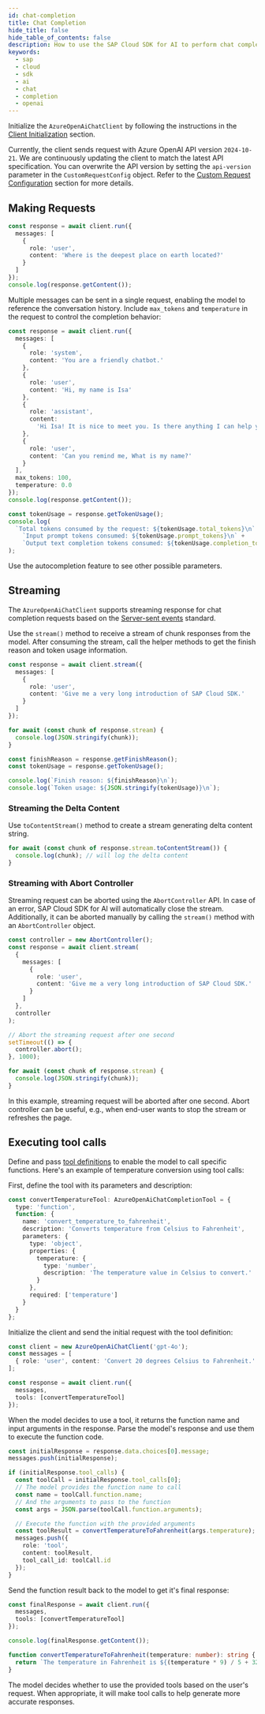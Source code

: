 ```yaml
---
id: chat-completion
title: Chat Completion
hide_title: false
hide_table_of_contents: false
description: How to use the SAP Cloud SDK for AI to perform chat completion tasks using Azure OpenAI models deployed through SAP AI Core.
keywords:
  - sap
  - cloud
  - sdk
  - ai
  - chat
  - completion
  - openai
---
```


Initialize the `AzureOpenAiChatClient` by following the instructions in the [Client Initialization](../../foundation-models#client-initialization) section.

Currently, the client sends request with Azure OpenAI API version `2024-10-21`.
We are continuously updating the client to match the latest API specification.
You can overwrite the API version by setting the `api-version` parameter in the `CustomRequestConfig` object.
Refer to the [Custom Request Configuration](../../foundation-models#custom-request-configuration) section for more details.

## Making Requests

```ts
const response = await client.run({
  messages: [
    {
      role: 'user',
      content: 'Where is the deepest place on earth located?'
    }
  ]
});
console.log(response.getContent());
```

Multiple messages can be sent in a single request, enabling the model to reference the conversation history.
Include `max_tokens` and `temperature` in the request to control the completion behavior:

```ts
const response = await client.run({
  messages: [
    {
      role: 'system',
      content: 'You are a friendly chatbot.'
    },
    {
      role: 'user',
      content: 'Hi, my name is Isa'
    },
    {
      role: 'assistant',
      content:
        'Hi Isa! It is nice to meet you. Is there anything I can help you with today?'
    },
    {
      role: 'user',
      content: 'Can you remind me, What is my name?'
    }
  ],
  max_tokens: 100,
  temperature: 0.0
});
console.log(response.getContent());

const tokenUsage = response.getTokenUsage();
console.log(
  `Total tokens consumed by the request: ${tokenUsage.total_tokens}\n` +
    `Input prompt tokens consumed: ${tokenUsage.prompt_tokens}\n` +
    `Output text completion tokens consumed: ${tokenUsage.completion_tokens}\n`
);
```

Use the autocompletion feature to see other possible parameters.

## Streaming

The `AzureOpenAiChatClient` supports streaming response for chat completion requests based on the [Server-sent events](https://html.spec.whatwg.org/multipage/server-sent-events.html#server-sent-events) standard.

Use the `stream()` method to receive a stream of chunk responses from the model.
After consuming the stream, call the helper methods to get the finish reason and token usage information.

```ts
const response = await client.stream({
  messages: [
    {
      role: 'user',
      content: 'Give me a very long introduction of SAP Cloud SDK.'
    }
  ]
});

for await (const chunk of response.stream) {
  console.log(JSON.stringify(chunk));
}

const finishReason = response.getFinishReason();
const tokenUsage = response.getTokenUsage();

console.log(`Finish reason: ${finishReason}\n`);
console.log(`Token usage: ${JSON.stringify(tokenUsage)}\n`);
```

### Streaming the Delta Content

Use `toContentStream()` method to create a stream generating delta content string.

```ts
for await (const chunk of response.stream.toContentStream()) {
  console.log(chunk); // will log the delta content
}
```

### Streaming with Abort Controller

Streaming request can be aborted using the `AbortController` API.
In case of an error, SAP Cloud SDK for AI will automatically close the stream.
Additionally, it can be aborted manually by calling the `stream()` method with an `AbortController` object.

```ts
const controller = new AbortController();
const response = await client.stream(
  {
    messages: [
      {
        role: 'user',
        content: 'Give me a very long introduction of SAP Cloud SDK.'
      }
    ]
  },
  controller
);

// Abort the streaming request after one second
setTimeout(() => {
  controller.abort();
}, 1000);

for await (const chunk of response.stream) {
  console.log(JSON.stringify(chunk));
}
```

In this example, streaming request will be aborted after one second.
Abort controller can be useful, e.g., when end-user wants to stop the stream or refreshes the page.

## Executing tool calls

Define and pass [tool definitions](https://platform.openai.com/docs/guides/function-calling) to enable the model to call specific functions. Here's an example of temperature conversion using tool calls:

First, define the tool with its parameters and description:

```ts
const convertTemperatureTool: AzureOpenAiChatCompletionTool = {
  type: 'function',
  function: {
    name: 'convert_temperature_to_fahrenheit',
    description: 'Converts temperature from Celsius to Fahrenheit',
    parameters: {
      type: 'object',
      properties: {
        temperature: {
          type: 'number',
          description: 'The temperature value in Celsius to convert.'
        }
      },
      required: ['temperature']
    }
  }
};
```

Initialize the client and send the initial request with the tool definition:

```ts
const client = new AzureOpenAiChatClient('gpt-4o');
const messages = [
  { role: 'user', content: 'Convert 20 degrees Celsius to Fahrenheit.' }
];

const response = await client.run({
  messages,
  tools: [convertTemperatureTool]
});
```

When the model decides to use a tool, it returns the function name and input arguments in the response. 
Parse the model's response and use them to execute the function code.

```ts
const initialResponse = response.data.choices[0].message;
messages.push(initialResponse);

if (initialResponse.tool_calls) {
  const toolCall = initialResponse.tool_calls[0];
  // The model provides the function name to call
  const name = toolCall.function.name;
  // And the arguments to pass to the function
  const args = JSON.parse(toolCall.function.arguments);

  // Execute the function with the provided arguments
  const toolResult = convertTemperatureToFahrenheit(args.temperature);
  messages.push({
    role: 'tool',
    content: toolResult,
    tool_call_id: toolCall.id
  });
}
```

Send the function result back to the model to get it's final response:

```ts
const finalResponse = await client.run({
  messages,
  tools: [convertTemperatureTool]
});

console.log(finalResponse.getContent());

function convertTemperatureToFahrenheit(temperature: number): string {
  return `The temperature in Fahrenheit is ${(temperature * 9) / 5 + 32}°F.`;
}
```

The model decides whether to use the provided tools based on the user's request. When appropriate, it will make tool calls to help generate more accurate responses.
